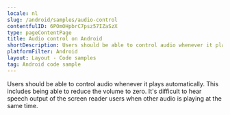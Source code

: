 ```yaml
---
locale: nl
slug: /android/samples/audio-control
contentfulID: 6POmOHpbrC7psz57IZaSzX
type: pageContentPage
title: Audio control on Android
shortDescription: Users should be able to control audio whenever it plays automatically.
platformFilter: Android
layout: Layout - Code samples
tag: Android code sample
---
```


Users should be able to control audio whenever it plays automatically. This includes being able to reduce the volume to zero. It's difficult to hear speech output of the screen reader users when other audio is playing at the same time.

<CodeSample id="media-audio-control" locale="nl" platform="android"/>